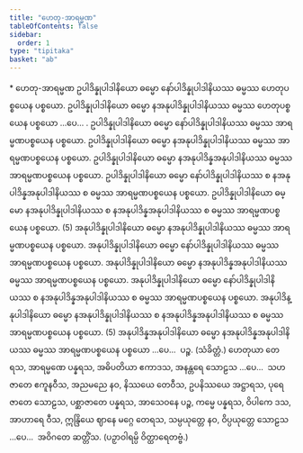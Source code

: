 ```yaml
---
title: "ဟေတု-အာရမ္မဏ"
tableOfContents: false
sidebar:
  order: 1
type: "tipitaka"
basket: "ab"
---
```



<DynamicBreadcrumb />

<Paragraph type="center">
* ဟေတု-အာရမ္မဏ
</Paragraph>

<Division number="28">

<Paragraph number="57">
ဥပါဒိန္နုပါဒါနိယော ဓမ္မော နော်ပါဒိန္နုပါဒါနိယဿ ဓမ္မဿ ဟေတုပစ္စယေန ပစ္စယော. ဥပါဒိန္နုပါဒါနိယော ဓမ္မော နအနုပါဒိန္နုပါဒါနိယဿ ဓမ္မဿ ဟေတုပစ္စယေန ပစ္စယော …ပေ… .
</Paragraph>

</Division>
<Division number="29">

<Paragraph number="58">
ဥပါဒိန္နုပါဒါနိယော ဓမ္မော နော်ပါဒိန္နုပါဒါနိယဿ ဓမ္မဿ အာရမ္မဏပစ္စယေန ပစ္စယော. ဥပါဒိန္နုပါဒါနိယော ဓမ္မော နအနုပါဒိန္နုပါဒါနိယဿ ဓမ္မဿ အာရမ္မဏပစ္စယေန ပစ္စယော. ဥပါဒိန္နုပါဒါနိယော ဓမ္မော နအနုပါဒိန္နအနုပါဒါနိယဿ ဓမ္မဿ အာရမ္မဏပစ္စယေန ပစ္စယော. ဥပါဒိန္နုပါဒါနိယော ဓမ္မော နော်ပါဒိန္နုပါဒါနိယဿ စ နအနုပါဒိန္နအနုပါဒါနိယဿ စ ဓမ္မဿ အာရမ္မဏပစ္စယေန ပစ္စယော. ဥပါဒိန္နုပါဒါနိယော ဓမ္မော နအနုပါဒိန္နုပါဒါနိယဿ စ နအနုပါဒိန္နအနုပါဒါနိယဿ စ ဓမ္မဿ အာရမ္မဏပစ္စယေန ပစ္စယော. (5)
</Paragraph>

<Paragraph number="59">
အနုပါဒိန္နုပါဒါနိယော ဓမ္မော နအနုပါဒိန္နုပါဒါနိယဿ ဓမ္မဿ အာရမ္မဏပစ္စယေန ပစ္စယော. အနုပါဒိန္နုပါဒါနိယော ဓမ္မော နော်ပါဒိန္နုပါဒါနိယဿ ဓမ္မဿ အာရမ္မဏပစ္စယေန ပစ္စယော. အနုပါဒိန္နုပါဒါနိယော ဓမ္မော နအနုပါဒိန္နအနုပါဒါနိယဿ ဓမ္မဿ အာရမ္မဏပစ္စယေန ပစ္စယော. အနုပါဒိန္နုပါဒါနိယော ဓမ္မော နော်ပါဒိန္နုပါဒါနိယဿ စ နအနုပါဒိန္နအနုပါဒါနိယဿ စ ဓမ္မဿ အာရမ္မဏပစ္စယေန ပစ္စယော. အနုပါဒိန္နုပါဒါနိယော ဓမ္မော နအနုပါဒိန္နုပါဒါနိယဿ စ နအနုပါဒိန္နအနုပါဒါနိယဿ စ ဓမ္မဿ အာရမ္မဏပစ္စယေန ပစ္စယော. (5)
</Paragraph>

<Paragraph number="60">
အနုပါဒိန္နအနုပါဒါနိယော ဓမ္မော နအနုပါဒိန္နအနုပါဒါနိယဿ ဓမ္မဿ အာရမ္မဏပစ္စယေန ပစ္စယော …ပေ…  ပဉ္စ. (သံခိတ္တံ.)
</Paragraph>

</Division>
<Division number="30">

<Paragraph number="61">
ဟေတုယာ တေရသ, အာရမ္မဏေ ပန္နရသ, အဓိပတိယာ ဧကာဒသ, အနန္တရေ သောဠသ …ပေ…  သဟဇာတေ ဧကူနဝီသ, အညမညေ နဝ, နိဿယေ တေဝီသ, ဥပနိဿယေ အဋ္ဌာရသ, ပုရေဇာတေ သောဠသ, ပစ္ဆာဇာတေ ပန္နရသ, အာသေဝနေ ပဉ္စ, ကမ္မေ ပန္နရသ, ဝိပါကေ ဒသ, အာဟာရေ ဝီသ, ဣန္ဒြိယေ ဈာနေ မဂ္ဂေ တေရသ, သမ္ပယုတ္တေ နဝ, ဝိပ္ပယုတ္တေ သောဠသ …ပေ…  အဝိဂတေ ဆတ္တိံသ. (ပဉှာဝါရမ္ပိ ဝိတ္ထာရေတဗ္ဗံ.)
</Paragraph>
</Division>
